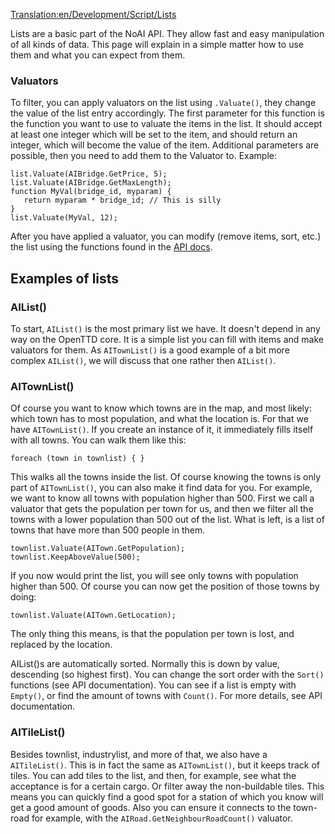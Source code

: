 [[Translation:en/Development/Script/Lists]]
{{en/Development/Script/Navigation}}

Lists are a basic part of the NoAI API. They allow fast and easy manipulation of all kinds of data. This page will explain in a simple matter how to use them and what you can expect from them.

===Valuators===
To filter, you can apply valuators on the list using <code><list>.Valuate(<valuator>)</code>, they change the value of the list entry accordingly.
The first parameter for this function is the function you want to use to valuate the items in the list. It should accept at least one integer which will be set to the item, and should return an integer, which will become the value of the item. Additional parameters are possible, then you need to add them to the Valuator to. Example:

 list.Valuate(AIBridge.GetPrice, 5);
 list.Valuate(AIBridge.GetMaxLength);
 function MyVal(bridge_id, myparam) {
    return myparam * bridge_id; // This is silly
 }
 list.Valuate(MyVal, 12);

After you have applied a valuator, you can modify (remove items, sort, etc.) the list using the functions found in the [http://devs.openttd.org/~noai/aidocs/classAIAbstractList.html API docs].

== Examples of lists ==
=== AIList() ===

To start, <code>AIList()</code> is the most primary list we have. It doesn't depend in any way on the OpenTTD core. It is a simple list you can fill with items and make valuators for them. As <code>AITownList()</code> is a good example of a bit more complex <code>AIList()</code>, we will discuss that one rather then <code>AIList()</code>.

=== AITownList() ===

Of course you want to know which towns are in the map, and most likely: which town has to most population, and what the location is. For that we have <code>AITownList()</code>. If you create an instance of it, it immediately fills itself with all towns. You can walk them like this:

 foreach (town in townlist) { }

This walks all the towns inside the list. Of course knowing the towns is only part of <code>AITownList()</code>, you can also make it find data for you. For example, we want to know all towns with population higher than 500. First we call a valuator that gets the population per town for us, and then we filter all the towns with a lower population than 500 out of the list. What is left, is a list of towns that have more than 500 people in them.

 townlist.Valuate(AITown.GetPopulation);
 townlist.KeepAboveValue(500);

If you now would print the list, you will see only towns with population higher than 500. Of course you can now get the position of those towns by doing:

 townlist.Valuate(AITown.GetLocation);

The only thing this means, is that the population per town is lost, and replaced by the location.

AIList()s are automatically sorted. Normally this is down by value, descending (so highest first). You can change the sort order with the <code>Sort()</code> functions (see API documentation). You can see if a list is empty with <code>Empty()</code>, or find the amount of towns with <code>Count()</code>. For more details, see API documentation.

=== AITileList() ===

Besides townlist, industrylist, and more of that, we also have a <code>AITileList()</code>. This is in fact the same as <code>AITownList()</code>, but it keeps track of tiles. You can add tiles to the list, and then, for example, see what the acceptance is for a certain cargo. Or filter away the non-buildable tiles. This means you can quickly find a good spot for a station of which you know will get a good amount of goods. Also you can ensure it connects to the town-road for example, with the <code>AIRoad.GetNeighbourRoadCount()</code> valuator.